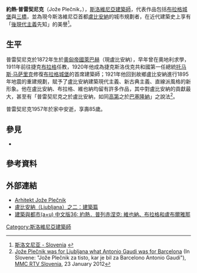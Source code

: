 {{noteTA
|T=zh: 約熱·普雷契尼克; zh-tw: 尤利·普雷契尼克;zh-cn: 约热·普列赤涅克;
|1=zh: 約熱·普雷契尼克; zh-tw: 尤利·普雷契尼克;zh-cn: 约热·普列赤涅克;
|2=zh-hk: 盧布爾雅那; zh-tw: 盧比安納;zh-cn: 卢布尔雅那;zh-sg: 卢布尔雅那;
|3=zh-hk: 斯洛文尼亞; zh-tw: 斯洛維尼亞;zh-cn: 斯洛文尼亚;zh-sg: 斯洛文尼亚;
|4=zh-cn:莱巴赫;zh-hk:萊巴赫;zh-tw:萊巴赫
}}
{{Infobox architect
|name                 = 約熱·普雷契尼克<br>Jože Plečnik
|image                = Jože Plečnik (1943), Zbirka upodobitev znanih Slovencev NUK - Crop1.jpg
|image_size           = 
|caption              = Jože Plečnik, 1943
|nationality          = 
|birth_date           = {{birth date|df=yes|1872|1|23}}
|birth_place          = [[奧匈帝國|奧匈帝國]][[盧比安納|萊巴赫]]（現盧比安納） 
|death_date           = {{death date and age|df=yes|1957|1|7|1872|1|23}}
|death_place          = [[南斯拉夫社会主义联邦共和国|南斯拉夫]][[盧比安納|盧比安納]] 
|alma_mater           =
|practice             = 
|significant_buildings= [[布拉格城堡|布拉格城堡]]（1920-34）<br>[[三橋_(橋樑)|三橋]]（1929-32）<br>國家大學圖書館（1930-41）
|significant_projects = unrealized [[Plečnik_Parliament|Slovene Acropolis (Cathedral of Freedom)]]（1947）
|significant_design   = 
|awards               = 
}}
'''約熱·普雷契尼克'''（Jože Plečnik，{{bd|1872年|1月23日|1957年|1月7日}}），[[斯洛維尼亞|斯洛維尼亞]][[建築師|建築師]]，代表作品包括[[布拉格城堡|布拉格城堡]]與[[三橋_(橋樑)|三橋]]，並為現今斯洛維尼亞首都[[盧比安納|盧比安納]]的城市規劃者，在近代建築史上享有「[[後現代主義|後現代主義]]先知」的美譽<ref>[http://www.slovenia.info/pictures%5Cpublication_language%5C2015%5CSpirit_splosni_katalog_2015_CHN_web__pub.pdf  斯洛文尼亚 - Slovenia] {{webarchive|url=https://web.archive.org/web/20150906135732/http://www.slovenia.info/pictures/publication_language/2015/Spirit_splosni_katalog_2015_CHN_web__pub.pdf |date=2015-09-06 }}</ref>。

==生平==
普雷契尼克於1872年生於[[奧匈帝國|奧匈帝國]][[盧比安納|萊巴赫]]（現盧比安納），早年曾在奧地利求學，1911年前往捷克[[布拉格|布拉格]]任教，1920年他成為捷克斯洛伐克共和國第一任總統[[托马斯·马萨里克|托马斯·马萨里克]]修復[[布拉格城堡|布拉格城堡]]的首席建築師；1921年他回到故鄉盧比安納進行1895年地震的重建規劃，賦予了盧比安納建築現代主義、新古典主義、直線派風格的新形象。他在盧比安納、布拉格、維也納均留有許多作品，其中對盧比安納的貢獻最大，甚至有「普雷契尼克之於盧比安納，如同[[安东尼·高第|高第]]之於[[巴塞隆納|巴塞隆納]]」之說法<ref name="Impact_comparison">[http://www.rtvslo.si/kultura/drugo/joze-plecnik-za-ljubljano-tisto-kar-je-bil-za-barcelono-antonio-gaudi/275330 Jože Plečnik was for Ljubljana what Antonio Gaudi was for Barcelona] {{Wayback|url=http://www.rtvslo.si/kultura/drugo/joze-plecnik-za-ljubljano-tisto-kar-je-bil-za-barcelono-antonio-gaudi/275330 |date=20190108200630 }} (In Slovene: "Jože Plečnik za tisto, kar je bil za Barcelono Antonio Gaudi"), [[MMC_RTV_Slovenia|MMC RTV Slovenia]], 23 January 2012</ref>。

普雷契尼克1957年於家中安逝，享壽85歲。

==參見==
*{{link-en|普雷契尼克作品列表|List of works by Jože Plečnik}}

==參考資料==
{{reflist}}

==外部連結==
*[http://www.kam.si/veliki_slovenci/arhitekt_joze_plecnik.html Arhitekt Jože Plečnik] {{Wayback|url=http://www.kam.si/veliki_slovenci/arhitekt_joze_plecnik.html |date=20150717180012 }}{{Sl icon}}
*[http://blog.xuite.net/toiletmei/blog/66101487-%E7%9B%A7%E6%AF%94%E5%AE%89%E7%B4%8D%EF%BC%88Ljubljana%EF%BC%89%E4%B9%8B%E4%BA%8C%EF%BC%9A%E5%BB%BA%E7%AF%89%E7%AF%87 盧比安納（Ljubljana）之二：建築篇] {{Wayback|url=http://blog.xuite.net/toiletmei/blog/66101487-%E7%9B%A7%E6%AF%94%E5%AE%89%E7%B4%8D%EF%BC%88Ljubljana%EF%BC%89%E4%B9%8B%E4%BA%8C%EF%BC%9A%E5%BB%BA%E7%AF%89%E7%AF%87 |date=20140418005947 }}
*[http://www.desinia.tw/eshop/pdetail.php?id=9787560969787 建築與都市(a+u) 中文版36: 約熱．普列赤涅克: 維也納、布拉格和盧布爾雅那] {{Wayback|url=http://www.desinia.tw/eshop/pdetail.php?id=9787560969787 |date=20160304081533 }}

{{Authority control}}
{{DEFAULTSORT:plecnik}}
[[Category:斯洛維尼亞建築師|Category:斯洛維尼亞建築師]]